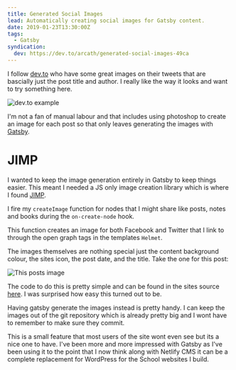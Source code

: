 ```yaml
---
title: Generated Social Images
lead: Automatically creating social images for Gatsby content.
date: 2019-01-23T13:30:00Z
tags:
  - Gatsby
syndication:
  dev: https://dev.to/arcath/generated-social-images-49ca
---
```

I follow [dev.to](https://dev.to) who have some great images on their tweets that are bascially just the post title and author. I really like the way it looks and want to try something here.

![dev.to example](/img/posts/2019-01-23-generated-social-images/dev.to.png)

I'm not a fan of manual labour and that includes using photoshop to create an image for each post so that only leaves generating the images with [Gatsby](https://www.gatsbyjs.org/).

# JIMP

I wanted to keep the image generation entirely in Gatsby to keep things easier. This meant I needed a JS only image creation library which is where I found [JIMP](https://www.npmjs.com/package/jimp).

I fire my `createImage` function for nodes that I might share like posts, notes and books during the `on-create-node` hook.

This function creates an image for both Facebook and Twitter that I link to through the open graph tags in the templates `Helmet`.

The images themselves are nothing special just the content background colour, the sites icon, the post date, and the title. Take the one for this post:

![This posts image](/img/posts/2019-01-23-generated-social-images/social-image.png)

The code to do this is pretty simple and can be found in the sites source [here](https://github.com/Arcath/arcath.net-gatsby/blob/master/gatsby/create-page-image.js). I was surprised how easy this turned out to be.

Having gatsby generate the images instead is pretty handy. I can keep the images out of the git repository which is already pretty big and I wont have to remember to make sure they commit.

This is a small feature that most users of the site wont even see but its a nice one to have. I've been more and more impressed with Gatsby as I've been using it to the point that I now think along with Netlify CMS it can be a complete replacement for WordPress for the School websites I build.
